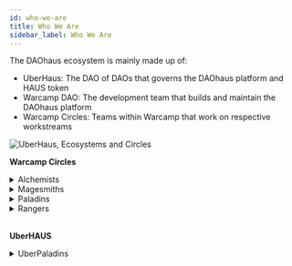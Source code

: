 ```yaml
---
id: who-we-are
title: Who We Are
sidebar_label: Who We Are 
--- 
```

The DAOhaus ecosystem is mainly made up of: 
- UberHaus: The DAO of DAOs that governs the DAOhaus platform and HAUS token 
- Warcamp DAO: The development team that builds and maintain the DAOhaus platform 
- Warcamp Circles: Teams within Warcamp that work on respective workstreams

![UberHaus, Ecosystems and Circles](https://cdn.discordapp.com/attachments/827263928882429952/870704417551302687/DAOhaus_Economy_01.png)

**Warcamp Circles**
<details>
    <summary>Alchemists</summary>
    <div>
        <div>Alchemists brew up the economic and governance design that ties DAOs together, both internally and to each other.</div>
        <! you can lean into the magic lore here like..."Alchemists are the token economists. They are economists that methodically oversee the HAUS token, its governance and guide DAOs on their own tokenomics and microeconomis." 
        <br/>
    </div>
</details>

<details>
    <summary>Magesmiths</summary>
    <div>
        <div>Magesmiths are builders. Shipping code, designing user experience, and generally making sure stuff works and feels nice.</div>
        <! you can lean into the magic lore here like... "Magesmiths are builders. They are crafters of code and user experience who ensure our platform provides a seamless experience for our members.">
        <br/>
    </div>
</details>

<details>
    <summary>Paladins</summary>
    <div>
        <div>Defenders of the realm, ensuring operational needs are met. Working the budget, schedules, leading workshops. Generally making sure we all have what we need to create value.</div>
        <! you can lean into the magic lore here like... "Paladins are operators. They are defenders of the realm who gather resources for our budget, coordinate schedules and lead workshops for the community. They ensure we can focus on creating value for our members.">
        <br/>
    </div>
</details>

<details>
    <summary>Rangers</summary>
    <div>
        <div>Rangers are communicators. Distilling all our wild ideas into content suitable for human consumption. Also running that HausParty.</div>
        <! you can lean into magic lore here like..."Rangers are communicators. They are wordsmiths that craft our wilds ideas into consumable content for all and cultivate the HausParty vibes."> 
    </div>
</details>
<br/>

**UberHAUS**
<details>
    <summary>UberPaladins</summary>
    <div>
        <div>A circle for coordinating UberHaus meetings and ensuring that UberHaus is meeting its goals as the DAO of DAOs governing the DAOhaus platform.</div>
        <! you can lean into magic lore here like..."UberPaladins are coordinators. They are the task masters that schedule UberHaus meetings and ensure UberHaus is meeting its goal as the DAO of DAOs governing the DAOhaus platform.">
    </div>
</details>
